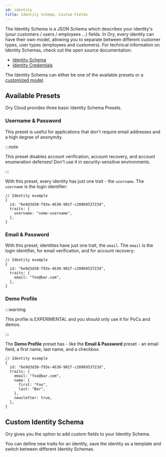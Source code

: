 ```yaml
---
id: identity
title: Identity Schema, Custom Fields
---
```


The Identity Schema is a JSON Schema which describes your identity's (your customers / users / employees ...) fields. In Ory,
every identity can have their own model, allowing you to separate between different customer types, user types (employees and
customers). For technical information on Identity Schemas, check out the open source documentation:

- [Identity Schema](https://www.ory.sh/kratos/docs/concepts/identity-schema)
- [Identity Credentials](https://www.ory.sh/kratos/docs/concepts/credentials)

The Identity Schema can either be one of the available presets or a [customized model](#custom-identity-model).

## Available Presets

Ory Cloud provides three basic Identity Schema Presets.

### Username & Password

This preset is useful for applications that don't require email addresses and a high degree of anonymity.

:::note

This preset disables account verification, account recovery, and account enumeration defenses! Don't use it in security-sensitive
environments.

:::

With this preset, every identity has just one trait - the `username`. The `username` is the login identifier:

```json5
// Identity example
{
  id: "6e9d3d30-f93e-4630-901f-c2096953723d",
  traits: {
    username: "some-username",
  },
}
```

### Email & Password

With this preset, identities have just one trait, the `email`. The `email` is the login identifier, for email verification, and
for account recovery:

```json5
// Identity example
{
  id: "6e9d3d30-f93e-4630-901f-c2096953723d",
  traits: {
    email: "foo@bar.com",
  },
}
```

### Demo Profile

:::warning

This profile is EXPERIMENTAL and you should only use it for PoCs and demos.

:::

The **Demo Profile** preset has - like the **Email & Password** preset - an email field, a first name, last name, and a checkbox.

```json5
// Identity example
{
  id: "6e9d3d30-f93e-4630-901f-c2096953723d",
  traits: {
    email: "foo@bar.com",
    name: {
      first: "Foo",
      last: "Bar",
    },
    newsletter: true,
  },
}
```

## Custom Identity Schema

Ory gives you the option to add custom fields to your Identity Schema.

You can define new traits for an identity, save the identity as a template and switch between different Identity Schemas.
